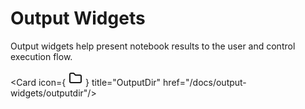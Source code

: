 # Output Widgets



Output widgets help present notebook results to the user and control execution flow.

<Cards>

  <Card icon={markdownIcon} title="Markdown" href="/docs/output-widgets/markdown"/>

  <Card icon={
    <svg xmlns="http://www.w3.org/2000/svg" className="icon icon-tabler icon-tabler-folder" width="24" height="24" viewBox="0 0 24 24" stroke-width="2" stroke="currentColor" fill="none" stroke-linecap="round" stroke-linejoin="round">
      <path stroke="none" d="M0 0h24v24H0z" fill="none"></path>
      <path d="M5 4h4l3 3h7a2 2 0 0 1 2 2v8a2 2 0 0 1 -2 2h-14a2 2 0 0 1 -2 -2v-11a2 2 0 0 1 2 -2"></path>
    </svg>
  } title="OutputDir" href="/docs/output-widgets/outputdir"/>
  <Card icon={codeDots} title="JSON" href="/docs/output-widgets/json/" />
  <Card icon={stopHandIcon} title="Stop" href="/docs/output-widgets/stop/" />
  
  
</Cards>

